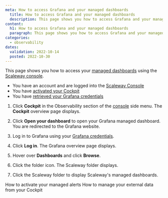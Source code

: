 ```yaml
---
meta: How to access Grafana and your managed dashboards
  title: How to access Grafana and your managed dashboards
  description: This page shows you how to access Grafana and your managed dashboards
content:
  h1: How to access Grafana and your managed dashboards
  paragraph: This page shows you how to access Grafana and your managed dashboards
categories:
  - observability
dates:
  validation: 2022-10-14
  posted: 2022-10-30
---
```


This page shows you how to access your [managed dashboards](/observability/cockpit/concepts/#managed-dashboards) using the [Scaleway console](https://console.scaleway.com/).

<Message type="requirement">

  - You have an account and are logged into the [Scaleway Console](https://console.scaleway.com/)
  - You have [activated your Cockpit](/observability/cockpit/how-to/activate-cockpit/)
  - You have [retrieved your Grafana credentials](/observability/cockpit/how-to/retrieve-grafana-credentials/)

</Message>


1. Click **Cockpit** in the Observability section of the [console](https://console.scaleway.com/) side menu. The **Cockpit** overview page displays.

2. Click **Open your dashboard** to open your Grafana managed dashboard. You are redirected to the Grafana website.

3. Log in to Grafana using your [Grafana credentials](/observability/cockpit/how-to/retrieve-grafana-credentials/).

4. Click **Log in**. The Grafana overview page displays.

5. Hover over **Dashboards** and click **Browse**.

    <Lightbox src="scaleway_grafana_browse.webp" alt="" />

6. Click the folder icon. The Scaleway folder displays.

7. Click the Scaleway folder to display Scaleway's managed dashboards.


<Navigation title="See Also">
  <PreviousButton to="/observability/cockpit/how-to/activate-managed-alerts/">How to activate your managed alerts</PreviousButton>
  <NextButton to="/observability/cockpit/how-to/send-metrics-logs-to-cockpit/">How to manage your external data from your Cockpit</NextButton>
</Navigation>

